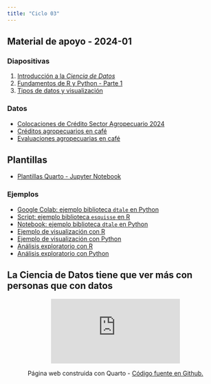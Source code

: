```yaml
---
title: "Ciclo 03"
---
```


## Material de apoyo - 2024-01

### Diapositivas

1. [Introducción a la *Ciencia de Datos*](https://edimer.quarto.pub/intro-semillero/#/title-slide)
2. [Fundamentos de R y Python - Parte 1](https://edimer.quarto.pub/fundamentos-rpy-p1/#/title-slide)
3. [Tipos de datos y visualización](https://edimer.quarto.pub/visualizacion-r-py/#/title-slide)

### Datos

- [Colocaciones de Crédito Sector Agropecuario 2024](/code-example/ejemplos-r-py-202401/colocaciones_créditos_agropecuarios_2024.csv)
- [Créditos agropecuarios en café](/code-example/ejemplos-r-py-202401/créditos_café_colombia.csv)
- [Evaluaciones agropecuarias en café](/code-example/ejemplos-r-py-202401/evas_café.csv)

## Plantillas

- [Plantillas Quarto - Jupyter Notebook](/code-example/plantillas-r-python.zip)

### Ejemplos

- [Google Colab: ejemplo biblioteca `dtale` en Python](https://colab.research.google.com/drive/1B1OtHDRmIT78h_K0F6yBQFl-266QL6L2?usp=sharing)
- [Script: ejemplo biblioteca `esquisse` en R](https://github.com/unal-semilleroR-FacCA/semillero-ciencia-datos/blob/master/code-example/ejemplos-r-py-202401/01-ejemplo-esquisse.R)
- [Notebook: ejemplo biblioteca `dtale` en Python](https://github.com/unal-semilleroR-FacCA/semillero-ciencia-datos/blob/master/code-example/ejemplos-r-py-202401/02-visualizacion-py-jupyter.ipynb)
- [Ejemplo de visualización con R](https://github.com/unal-semilleroR-FacCA/semillero-ciencia-datos/blob/master/code-example/ejemplos-r-py-202401/03-ejemplos-visualizacion-r.qmd)
- [Ejemplo de visualización con Python](https://github.com/unal-semilleroR-FacCA/semillero-ciencia-datos/blob/master/code-example/ejemplos-r-py-202401/04-ejemplos-visualizacion-python.ipynb)
- [Análisis exploratorio con R](https://github.com/unal-semilleroR-FacCA/semillero-ciencia-datos/blob/master/code-example/ejemplos-r-py-202401/05-resultados-dashboard-r.qmd)
- [Análisis exploratorio con Python](https://github.com/unal-semilleroR-FacCA/semillero-ciencia-datos/blob/master/code-example/ejemplos-r-py-202401/06-resultados-dashboard-py.ipynb)

## La Ciencia de Datos tiene que ver más con personas que con datos

<center>

<iframe src="https://www.youtube.com/embed/wfWWWhVsv78" frameborder="0" allowfullscreen>

</iframe>

</center>

<center>

<p>Página web construida con Quarto - <a href="https://github.com/web-edimer/unal-semilleror-facca.github.io">Código fuente en Github.</a></p>

</center>
